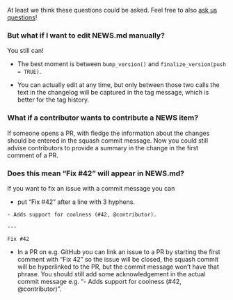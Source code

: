 At least we think these questions could be asked. Feel free to also [ask us questions](https://github.com/cynkra/fledge/issues/130)!

### But what if I want to edit NEWS.md manually?

You still can!

* The best moment is between `bump_version()` and `finalize_version(push = TRUE)`.

* You can actually edit at any time, but only between those two calls the text in the changelog will be captured in the tag message, which is better for the tag history.

### What if a contributor wants to contribute a NEWS item?

If someone opens a PR, with fledge the information about the changes should be entered in the squash commit message.
Now you could still advise contributors to provide a summary in the change in the first comment of a PR. 

### Does this mean "Fix #42" will appear in NEWS.md?

If you want to fix an issue with a commit message you can

* put "Fix #42" after a line with 3 hyphens.

``` 
- Adds support for coolness (#42, @contributor).

---

Fix #42
```

* In a PR on e.g. GitHub you can link an issue to a PR by starting the first comment with "Fix 42" so the issue will be closed, the squash commit will be hyperlinked to the PR, but the commit message won't have that phrase. You should still add some acknowledgement in the actual commit message e.g. "- Adds support for coolness (#42, @contributor)".
